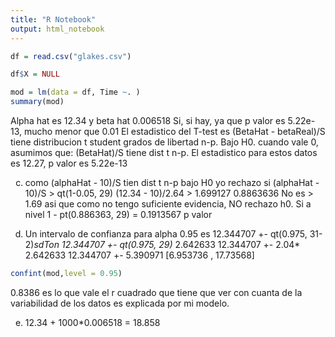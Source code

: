 ```yaml
---
title: "R Notebook"
output: html_notebook
---
```


```r
df = read.csv("glakes.csv")
```

```r
df$X = NULL
```

```r
mod = lm(data = df, Time ~. )
summary(mod)
```
Alpha hat es 12.34 y beta hat 0.006518
Si, si hay, ya que p valor es 5.22e-13, mucho menor que 0.01
El estadistico del T-test es 
(BetaHat - betaReal)/S tiene distribucion t student grados de libertad n-p.
Bajo H0. cuando vale 0, asumimos que:
(BetaHat)/S tiene dist t n-p.
El estadistico para estos datos es 12.27, p valor es 5.22e-13

c)
como 
(alphaHat - 10)/S tien dist t n-p bajo H0
yo rechazo si
(alphaHat - 10)/S > qt(1-0.05, 29)
(12.34 - 10)/2.64 > 1.699127
0.8863636 No es > 1.69 asi que como no tengo suficiente evidencia, NO rechazo h0.
Si a nivel 1 - pt(0.886363, 29) = 0.1913567 p valor

d)
Un intervalo de confianza para alpha 0.95 es
12.344707 +- qt(0.975, 31-2)*sdTon
12.344707 +- qt(0.975, 29)* 2.642633
12.344707 +- 2.04* 2.642633
12.344707 +- 5.390971
[6.953736 , 17.73568]
```r
confint(mod,level = 0.95)
```

0.8386 es lo que vale el r cuadrado que tiene que ver con cuanta de la variabilidad de los datos es explicada por mi modelo.

e)
12.34 + 1000*0.006518 = 18.858
